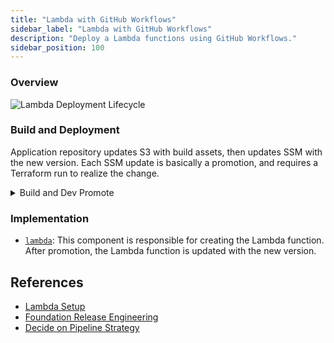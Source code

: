 ```yaml
---
title: "Lambda with GitHub Workflows"
sidebar_label: "Lambda with GitHub Workflows"
description: "Deploy a Lambda functions using GitHub Workflows."
sidebar_position: 100
---
```


### Overview

![Lambda Deployment Lifecycle](https://github.com/cloudposse/example-app-on-lambda-with-gha/blob/main/publish_lambda.png?raw=true)

### Build and Deployment

Application repository updates S3 with build assets, then updates SSM with the new version.
Each SSM update is basically a promotion, and requires a Terraform run to realize the change.

<details>
<summary>Build and Dev Promote</summary>

<Tabs queryString="workflow">

  <TabItem value="feature" label="Build and Dev">

    ```yaml
    # .github/workflows/reusable-publish-lambda-zip.yaml
    name: Publish Lambda Function
    on:
      workflow_call:
        inputs:
          function-name:
            required: true
            type: string
          source-folder:
            required: true
            type: string
          artifacts-bucket-and-prefix:
            required: true
            type: string
          aws-region:
            required: true
            type: string
        secrets:
          cicd-role-arn:
            required: true

    permissions:
      id-token: write
      contents: read

    jobs:
      publish:
        runs-on: self-hosted
        steps:
        - name: Configure AWS credentials
          uses: aws-actions/configure-aws-credentials@v4
          with:
            role-to-assume: ${{ inputs.cicd-role-arn }}
            aws-region: ${{ inputs.aws-region }}
        - name: Checkout
          uses: actions/checkout@v4
        - name: Package Lambda
          run: |
            cd ${{ inputs.source-folder }} && zip ${{ github.sha }}.zip *
        - name: Push Lambda
          run: |
            aws s3 cp ${{ inputs.source-folder }}/${{ github.sha }}.zip s3://${{ inputs.artifacts-bucket-and-prefix }}/${{ inputs.function-name }}/ --sse
        - name: Write tag to SSM
          run: |
            aws ssm put-parameter --name /lambda/${{ inputs.function-name}}/tag --type String --value ${{ github.sha }} --overwrite
    ```

  </TabItem>

  <TabItem value="promote" label="Promote Release">

    ```yaml
    # .github/workflows/reusable-promote-lambda-zip.yaml
    name: Publish Lambda Function
    on:
      workflow_call:
        inputs:
          function-name:
            required: true
            type: string
          artifacts-bucket-and-prefix:
            required: true
            type: string
          aws-region:
            required: true
            type: string
        secrets:
          cicd-role-arn:
            required: true
          staging-role-arn:
            required: true
          prod-role-arn:
            required: true

    permissions:
      id-token: write
      contents: read

    jobs:
      publish:
        runs-on: self-hosted
        steps:
        - name: Configure AWS credentials for 'cicd' role
          uses: aws-actions/configure-aws-credentials@v4
          with:
            role-to-assume: ${{ inputs.cicd-role-arn }}
            aws-region: ${{ inputs.aws-region }}
        - name: Configure AWS credentials for source stage
          uses: aws-actions/configure-aws-credentials@v4
          with:
            aws-access-key-id: ${{ env.AWS_ACCESS_KEY_ID }}
            aws-secret-access-key: ${{ env.AWS_SECRET_ACCESS_KEY }}
            aws-session-token: ${{ env.AWS_SESSION_TOKEN }}
            role-duration-seconds: 3000
            role-skip-session-tagging: true
            role-to-assume: ${{ inputs.staging-role-arn }}
            aws-region: ${{ inputs.aws-region }}
        - name: Checkout
          uses: actions/checkout@v4
        - name: Get tag from SSM
          id: get-tag-from-ssm
          run: |
            TAG=`aws ssm get-parameter --name /lambda/${{ inputs.function-name }}/tag | jq -r .Parameter.Value`
            echo "tag=$TAG" >> $GITHUB_OUTPUT
        - name: Copy Lambda to local
          run: |
            aws s3 cp s3://${{ inputs.artifacts-bucket-and-prefix }}/${{ inputs.function-name }}/${{ steps.get-tag-from-ssm.outputs.tag }}.zip .
        - name: Configure AWS credentials for 'cicd' role
          uses: aws-actions/configure-aws-credentials@v4
          with:
            role-to-assume: ${{ inputs.cicd-role-arn }}
            aws-region: ${{ inputs.aws-region }}
        - name: Configure AWS credentials for destination stage
          uses: aws-actions/configure-aws-credentials@v4
          with:
            aws-access-key-id: ${{ env.AWS_ACCESS_KEY_ID }}
            aws-secret-access-key: ${{ env.AWS_SECRET_ACCESS_KEY }}
            aws-session-token: ${{ env.AWS_SESSION_TOKEN }}
            role-duration-seconds: 3000
            role-skip-session-tagging: true
            role-to-assume: ${{ inputs.prod-role-arn }}
            aws-region: ${{ inputs.aws-region }}
        - name: Copy Lambda to destination bucket
          run: |
            aws s3 cp ${{ steps.get-tag-from-ssm.outputs.tag }}.zip \
              s3://${{ inputs.artifacts-bucket-and-prefix }}/${{ inputs.function-name }}/ --sse
        - name: Write tag to SSM
          run: |
            aws ssm put-parameter --name /lambda/${{ inputs.function-name}}/tag --type String --value ${{ steps.get-tag-from-ssm.outputs.tag }} --overwrite
    ```

  </TabItem>

  <TabItem value="deploy" label="Optional: Deploy with Spacelift">

    ```yaml
    # .github/workflows/reusable-promote-lambda-zip.yaml
    name: Deploy Lambda via Spacelift
    on:
      workflow_call:
        inputs:
          function-name:
            required: true
            type: string
          stack:
            required: true
            type: string
        secrets:
          spacelift-api-key-id:
            required: true
          spacelift-api-key-secret:
            required: true

    jobs:
      deploy:
        runs-on: self-hosted
        container: 123456789012.dkr.ecr.us-east-2.amazonaws.com/acme/infra:latest
        steps:
        - name: Trigger Spacelift Stack Execution
          env:
            SPACELIFT_API_ENDPOINT: https://acme.app.spacelift.io
            SPACELIFT_API_KEY_ID: ${{ secrets.spacelift-api-key-id }}
            SPACELIFT_API_KEY_SECRET: ${{ secrets.spacelift-api-key-secret }}
          run: |
            spacectl stack deploy --id ${{ inputs.stack }}-lambda-${{ inputs.function-name}} --tail
    ```

  </TabItem>
</Tabs>
</details>

### Implementation

- [`lambda`](/components/library/aws/lambda/): This component is responsible for creating the Lambda function.
After promotion, the Lambda function is updated with the new version.

## References
- [Lambda Setup](/layers/software-delivery/lambda)
- [Foundation Release Engineering](/reference-architecture/fundamentals/design-decisions/foundational-release-engineering/)
- [Decide on Pipeline Strategy](/layers/software-delivery/design-decisions/decide-on-pipeline-strategy)


